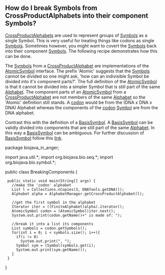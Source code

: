 == How do I break Symbols from CrossProductAlphabets into their component Symbols? ==

[[Biojava:Cookbook:Alphabets:CrossProduct|CrossProductAlphabets]] are used to represent groups of [http://www.biojava.org/docs/api1.8/org/biojava/bio/symbol/Symbol.html Symbols] as a single Symbol. This is very useful for treating things like codons as single [http://www.biojava.org/docs/api1.8/org/biojava/bio/symbol/Symbol.html Symbols]. Sometimes however, you might want to covert the [http://www.biojava.org/docs/api1.8/org/biojava/bio/symbol/Symbol.html Symbols] back into their component [http://www.biojava.org/docs/api1.8/org/biojava/bio/symbol/Symbol.html Symbols]. The following recipe demonstrates how this can be done.

The [http://www.biojava.org/docs/api1.8/org/biojava/bio/symbol/Symbol.html Symbols] from a [[Biojava:Cookbook:Alphabets:CrossProduct|CrossProductAlphabet]] are implementations of the [http://www.biojava.org/docs/api1.8/org/biojava/bio/symbol/AtomicSymbol.html AtomicSymbol] interface. The prefix 'Atomic' suggests that the [http://www.biojava.org/docs/api1.8/org/biojava/bio/symbol/Symbol.html Symbols] cannot be divided so one might ask, 'how can an indivisible Symbol be divided into it's component parts?'. The full definition of the [http://www.biojava.org/docs/api1.8/org/biojava/bio/symbol/AtomicSymbol.html AtomicSymbol] is that it cannot be divided into a simpler Symbol that is still part of the same [http://www.biojava.org/docs/api1.8/org/biojava/bio/symbol/Alphabet.html Alphabet]. The component parts of an [http://www.biojava.org/docs/api1.8/org/biojava/bio/symbol/AtomicSymbol.html AtomicSymbol] from a [[Biojava:Cookbook:Alphabets:CrossProduct|CrossProductAlphabet]] are not members of the same [http://www.biojava.org/docs/api1.8/org/biojava/bio/symbol/Alphabet.html Alphabet] so the 'Atomic' definition still stands. A [[wp:codon|codon]] would be from the (DNA x DNA x DNA) Alphabet whereas the components of the [[wp:codon|codon]] [http://www.biojava.org/docs/api1.8/org/biojava/bio/symbol/Symbol.html Symbol] are from the DNA alphabet.

Contrast this with the definition of a [http://www.biojava.org/docs/api1.8/org/biojava/bio/symbol/BasisSymbol.html BasisSymbol]. A [http://www.biojava.org/docs/api1.8/org/biojava/bio/symbol/BasisSymbol.html BasisSymbol] can be validly divided into components that are still part of the same [http://www.biojava.org/docs/api1.8/org/biojava/bio/symbol/Alphabet.html Alphabet]. In this way a [http://www.biojava.org/docs/api1.8/org/biojava/bio/symbol/BasisSymbol.html BasisSymbol] can be ambiguous. For further discussion of [http://www.biojava.org/docs/api1.8/org/biojava/bio/symbol/BasisSymbol.html BasisSymbol] follow this [http://www.biojava.org/docs/api1.8/org/biojava/bio/symbol/BasisSymbol.html link].

<java>
package biojava_in_anger;

import java.util.*;
import org.biojava.bio.seq.*;
import org.biojava.bio.symbol.*;

public class BreakingComponents {
  public static void main(String[] args) {
    //make the 'codon' alphabet
    List l = Collections.nCopies(3, DNATools.getDNA());
    Alphabet alpha = AlphabetManager.getCrossProductAlphabet(l);

    //get the first symbol in the alphabet
    Iterator iter = ((FiniteAlphabet)alpha).iterator();
    AtomicSymbol codon = (AtomicSymbol)iter.next();
    System.out.print(codon.getName()+" is made of: ");

    //break it into a list its components
    List symbols = codon.getSymbols();
    for(int i = 0; i < symbols.size(); i++){
      if(i != 0)
        System.out.print(", ");
      Symbol sym = (Symbol)symbols.get(i);
      System.out.print(sym.getName());
    }
  }
}
</java>